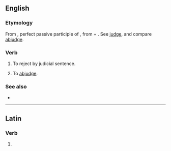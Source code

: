 ==English==

===Etymology===
From {{etyl|la|en}} {{m|la|abiūdicātus}}, perfect passive participle of {{m|la|abiūdicō||deprive or take away by judicial sentence}}, from {{m|la|ab||from, away from}} + {{m|la|iūdicō||pass judgement; determine, conclude}}. See [[judge]], and compare [[abjudge]].

===Verb===
{{en-verb|abjudicat}}

# {{lb|en|legal}} To reject by judicial sentence.
# To [[abjudge]].

===See also===
* {{l|en|adjudicate}}

----

==Latin==

===Verb===
{{la-verb-form|abjūdicāte}}

# {{inflection of|abjūdicō||2|p|pres|actv|impr|lang=la}}